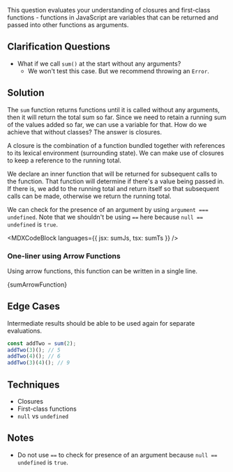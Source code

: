 

This question evaluates your understanding of closures and first-class functions - functions in JavaScript are variables that can be returned and passed into other functions as arguments.

## Clarification Questions

- What if we call `sum()` at the start without any arguments?
  - We won't test this case. But we recommend throwing an `Error`.

## Solution

The `sum` function returns functions until it is called without any arguments, then it will return the total sum so far. Since we need to retain a running sum of the values added so far, we can use a variable for that. How do we achieve that without classes? The answer is closures.

A closure is the combination of a function bundled together with references to its lexical environment (surrounding state). We can make use of closures to keep a reference to the running total.

We declare an inner function that will be returned for subsequent calls to the function. That function will determine if there's a value being passed in. If there is, we add to the running total and return itself so that subsequent calls can be made, otherwise we return the running total.

We can check for the presence of an argument by using `argument === undefined`. Note that we shouldn't be using `==` here because `null == undefined` is `true`.

<MDXCodeBlock languages={{ jsx: sumJs, tsx: sumTs }} />

### One-liner using Arrow Functions

Using arrow functions, this function can be written in a single line.

<MDXCodeBlock>{sumArrowFunction}</MDXCodeBlock>

## Edge Cases

Intermediate results should be able to be used again for separate evaluations.

```js
const addTwo = sum(2);
addTwo(3)(); // 5
addTwo(4)(); // 6
addTwo(3)(4)(); // 9
```

## Techniques

- Closures
- First-class functions
- `null` vs `undefined`

## Notes

- Do not use `==` to check for presence of an argument because `null == undefined` is `true`.
